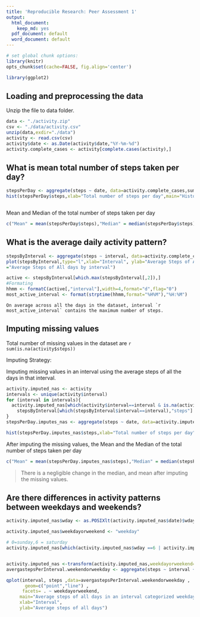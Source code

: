 ```yaml
---
title: 'Reproducible Research: Peer Assessment 1'
output:
  html_document:
    keep_md: yes
  pdf_document: default
  word_document: default
---
```

```r
# set global chunk options: 
library(knitr)
opts_chunk$set(cache=FALSE, fig.align='center')
```
```r
library(ggplot2)
```

## Loading and preprocessing the data
Unzip the file to data folder.
```r

data <- "./activity.zip"
csv <- "./data/activity.csv"
unzip(data,exdir="./data")
activity <- read.csv(csv)
activity$date <- as.Date(activity$date,"%Y-%m-%d")
activity.complete_cases <- activity[complete.cases(activity),]
```
## What is mean total number of steps taken per day?

```r

stepsPerDay <- aggregate(steps ~ date, data=activity.complete_cases,sum)
hist(stepsPerDay$steps,xlab="Total number of steps per day",main="Histogram of Total number of steps taken each day") 



```

Mean and Median of the total number of steps taken per day

```r
c("Mean" = mean(stepsPerDay$steps),"Median" = median(stepsPerDay$steps))
```

## What is the average daily activity pattern?
```r
stepsByInterval <- aggregate(steps ~ interval, data=activity.complete_cases,mean)
plot(stepsByInterval,type="l",xlab="Interval", ylab="Average Steps of All Days", main
="Average Steps of All days by interval")

```


```r
active <- stepsByInterval[which.max(stepsByInterval[,2]),]
#Formating 
hhmm <- formatC(active[,"interval"],width=4,format="d",flag="0")
most_active_interval <- format(strptime(hhmm,format="%H%M"),"%H:%M")
```
 
    On average across all the days in the dataset, interval `r most_active_interval` contains the maximum number of steps.

## Imputing missing values
 Total number of missing values in the dataset are `r sum(is.na(activity$steps)) `
 
 Imputing Strategy:
 
 Imputing missing values in an interval using the average steps of all the days in that interval.
 
```r
activity.imputed_nas <- activity
intervals <- unique(activity$interval)
for (interval in intervals){
  activity.imputed_nas[which(activity$interval==interval & is.na(activity$steps)),"steps"] <-
    stepsByInterval[which(stepsByInterval$interval==interval),"steps"]
}
stepsPerDay.imputes_nas <- aggregate(steps ~ date, data=activity.imputed_nas,sum)
```

```r
hist(stepsPerDay.imputes_nas$steps,xlab="Total number of steps per day",main="Histogram of Total number of steps taken each day with imputed missed values") 

```
After imputing the missing values, the Mean and the Median of the total number of steps taken per day

```r
c("Mean" = mean(stepsPerDay.imputes_nas$steps),"Median" = median(stepsPerDay.imputes_nas$steps))
```
> There is a negligible change in the median, and mean after imputing the missing values.

## Are there differences in activity patterns between weekdays and weekends?

```r


activity.imputed_nas$wday <- as.POSIXlt(activity.imputed_nas$date)$wday

activity.imputed_nas$weekdayorweekend <- "weekday"

# 0=sunday,6 = saturday
activity.imputed_nas[which(activity.imputed_nas$wday ==6 | activity.imputed_nas$wday ==0),]$weekdayorweekend <- "weekend"


activity.imputed_nas <-transform(activity.imputed_nas,weekdayorweekend=factor(weekdayorweekend) )
avergastepsPerInterval.weekendorweekday <- aggregate(steps ~ interval + weekdayorweekend, data=activity.imputed_nas,mean)

qplot(interval, steps ,data=avergastepsPerInterval.weekendorweekday , 
       geom=c("point","line") ,
      facets= . ~ weekdayorweekend,
     main="Average steps of all days in an interval categorized weekday or weekends",
     xlab="Interval",
     ylab="Average steps of all days")
```